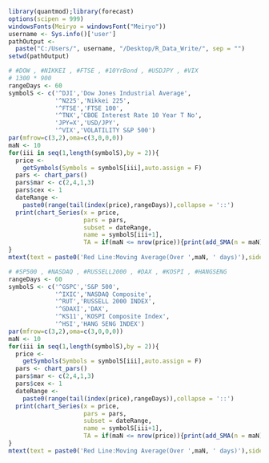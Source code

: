 ```r
library(quantmod);library(forecast)
options(scipen = 999)
windowsFonts(Meiryo = windowsFont("Meiryo"))
username <- Sys.info()['user']
pathOutput <-
  paste("C:/Users/", username, "/Desktop/R_Data_Write/", sep = "")
setwd(pathOutput)
```

```r
# #DOW , #NIKKEI , #FTSE , #10YrBond , #USDJPY , #VIX 
# 1300 * 900
rangeDays <- 60
symbolS <- c('^DJI','Dow Jones Industrial Average',
             '^N225','Nikkei 225',
             '^FTSE','FTSE 100',
             '^TNX','CBOE Interest Rate 10 Year T No',
             'JPY=X','USD/JPY',
             '^VIX','VOLATILITY S&P 500')
par(mfrow=c(3,2),oma=c(3,0,0,0))
maN <- 10
for(iii in seq(1,length(symbolS),by = 2)){
  price <-
    getSymbols(Symbols = symbolS[iii],auto.assign = F)
  pars <- chart_pars()
  pars$mar <- c(2,4,1,3)
  pars$cex <- 1
  dateRange <-
    paste0(range(tail(index(price),rangeDays)),collapse = '::')
  print(chart_Series(x = price,
                     pars = pars,
                     subset = dateRange,
                     name = symbolS[iii+1],
                     TA = if(maN <= nrow(price)){print(add_SMA(n = maN))}))
}
mtext(text = paste0('Red Line:Moving Average(Over ',maN, ' days)'),side = 1,outer = T,col = 'red')
```

```r
# #SP500 , #NASDAQ , #RUSSELL2000 , #DAX , #KOSPI , #HANGSENG
rangeDays <- 60
symbolS <- c('^GSPC','S&P 500',
             '^IXIC','NASDAQ Composite',
             '^RUT','RUSSELL 2000 INDEX',
             '^GDAXI','DAX',
             '^KS11','KOSPI Composite Index',
             '^HSI','HANG SENG INDEX')
par(mfrow=c(3,2),oma=c(3,0,0,0))
maN <- 10
for(iii in seq(1,length(symbolS),by = 2)){
  price <-
    getSymbols(Symbols = symbolS[iii],auto.assign = F)
  pars <- chart_pars()
  pars$mar <- c(2,4,1,3)
  pars$cex <- 1
  dateRange <-
    paste0(range(tail(index(price),rangeDays)),collapse = '::')
  print(chart_Series(x = price,
                     pars = pars,
                     subset = dateRange,
                     name = symbolS[iii+1],
                     TA = if(maN <= nrow(price)){print(add_SMA(n = maN))}))
}
mtext(text = paste0('Red Line:Moving Average(Over ',maN, ' days)'),side = 1,outer = T,col = 'red')
```
